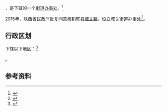{{中国乡级行政区|61/04/24/100/000}}

'''{{PAGENAMEBASE}}'''，是{{PRC admin/fullname|61/04/24/100/000|3}}下辖的一个[[街道办事处|街道办事处]]。<ref>{{PRC admin/ref sgc|{{PRC admin/parent|61/04/24/100/000}}}}</ref>

2015年，陕西省民政厅批复同意撤销乾县[[城关镇_(乾县)|城关镇]]，设立城关街道办事处<ref>{{Cite web |url=http://news.xinhuanet.com/local/2015-06/28/c_127959075.htm |title=陕西省民政厅关于陕西省乡镇行政区划调整的公告 |accessdate=2017-09-13 |archive-date=2017-09-13 |archive-url=https://web.archive.org/web/20170913183916/http://news.xinhuanet.com/local/2015-06/28/c_127959075.htm |dead-url=no }}</ref>。

== 行政区划 ==

{{PAGENAMEBASE}}下辖以下地区：<ref>{{PRC admin/ref sgc|61/04/24/100/000}}</ref>

{{PRC admin/children|61/04/24/100/000}}。

== 参考资料 ==

{{reflist}}

{{行政区划小作品}}
{{PRC admin/navcat|61/04/24/100/000}}